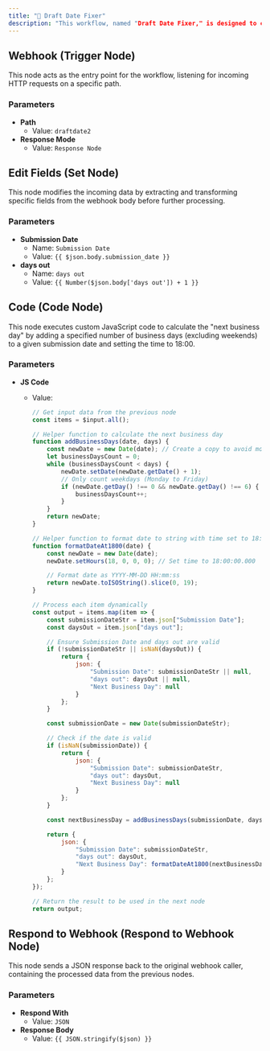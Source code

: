 ```yaml
---
title: "🏒 Draft Date Fixer"
description: "This workflow, named "Draft Date Fixer," is designed to calculate a future "next business day" based on a provided submission date and a number of days. It is triggered by an incoming HTTP webhook, processes the input to add a specified number of business days (excluding weekends) to the submission date, and then responds with the calculated date formatted to 18:00."
---
```


## Webhook (Trigger Node)

This node acts as the entry point for the workflow, listening for incoming HTTP requests on a specific path.

### Parameters

- **Path**
  - Value: `draftdate2`
- **Response Mode**
  - Value: `Response Node`

## Edit Fields (Set Node)

This node modifies the incoming data by extracting and transforming specific fields from the webhook body before further processing.

### Parameters

- **Submission Date**
  - Name: `Submission Date`
  - Value: `{{ $json.body.submission_date }}`
- **days out**
  - Name: `days out`
  - Value: `{{ Number($json.body['days out']) + 1 }}`

## Code (Code Node)

This node executes custom JavaScript code to calculate the "next business day" by adding a specified number of business days (excluding weekends) to a given submission date and setting the time to 18:00.

### Parameters

- **JS Code**
  - Value:

    ```javascript
    // Get input data from the previous node
    const items = $input.all();
    
    // Helper function to calculate the next business day
    function addBusinessDays(date, days) {
        const newDate = new Date(date); // Create a copy to avoid modifying original
        let businessDaysCount = 0;
        while (businessDaysCount < days) {
            newDate.setDate(newDate.getDate() + 1);
            // Only count weekdays (Monday to Friday)
            if (newDate.getDay() !== 0 && newDate.getDay() !== 6) {
                businessDaysCount++;
            }
        }
        return newDate;
    }
    
    // Helper function to format date to string with time set to 18:00
    function formatDateAt1800(date) {
        const newDate = new Date(date);
        newDate.setHours(18, 0, 0, 0); // Set time to 18:00:00.000
    
        // Format date as YYYY-MM-DD HH:mm:ss
        return newDate.toISOString().slice(0, 19);
    }
    
    // Process each item dynamically
    const output = items.map(item => {
        const submissionDateStr = item.json["Submission Date"];
        const daysOut = item.json["days out"];
    
        // Ensure Submission Date and days out are valid
        if (!submissionDateStr || isNaN(daysOut)) {
            return {
                json: {
                    "Submission Date": submissionDateStr || null,
                    "days out": daysOut || null,
                    "Next Business Day": null
                }
            };
        }
    
        const submissionDate = new Date(submissionDateStr);
    
        // Check if the date is valid
        if (isNaN(submissionDate)) {
            return {
                json: {
                    "Submission Date": submissionDateStr,
                    "days out": daysOut,
                    "Next Business Day": null
                }
            };
        }
    
        const nextBusinessDay = addBusinessDays(submissionDate, daysOut);
    
        return {
            json: {
                "Submission Date": submissionDateStr,
                "days out": daysOut,
                "Next Business Day": formatDateAt1800(nextBusinessDay)
            }
        };
    });
    
    // Return the result to be used in the next node
    return output;
    ```

## Respond to Webhook (Respond to Webhook Node)

This node sends a JSON response back to the original webhook caller, containing the processed data from the previous nodes.

### Parameters

- **Respond With**
  - Value: `JSON`
- **Response Body**
  - Value: `{{ JSON.stringify($json) }}`